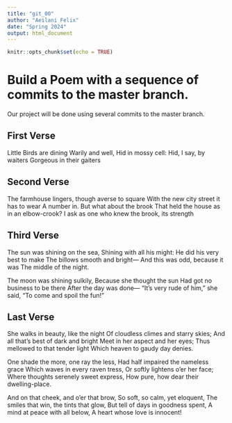 ```yaml
---
title: "git_00"
author: "Aeilani Felix"
date: "Spring 2024"
output: html_document
---
```


```r
knitr::opts_chunk$set(echo = TRUE)
```
# Build a Poem with a sequence of commits to the master branch.
Our project will be done using several commits to the master branch.
<!-- Do not modify or change any text in "!--" bracketed areas such as this --- these are instructions to
you, if you change any of this the git program will notice it and compromise your git merging strategy !-->

## First Verse 
<!--Put the first five lines of a poem by Lewis Carrol in this section!-->

Little Birds are dining
Warily and well,
Hid in mossy cell:
Hid, I say, by waiters
Gorgeous in their gaiters

## Second Verse
<!--Put the first five lines of a poem by Robert Frost here!-->

The farmhouse lingers, though averse to square
With the new city street it has to wear
A number in. But what about the brook
That held the house as in an elbow-crook?
I ask as one who knew the brook, its strength

## Third Verse
<!--Put the first two verses of The Walrus and the Carpenter here!-->

The sun was shining on the sea,
Shining with all his might:
He did his very best to make
The billows smooth and bright—
And this was odd, because it was
The middle of the night.

The moon was shining sulkily,
Because she thought the sun
Had got no business to be there
After the day was done—
"It's very rude of him," she said,
"To come and spoil the fun!"

## Last Verse
<!--Put a short poem of your choice 8-20 lines,here!-->

She walks in beauty, like the night
Of cloudless climes and starry skies;
And all that’s best of dark and bright
Meet in her aspect and her eyes;
Thus mellowed to that tender light
Which heaven to gaudy day denies.

One shade the more, one ray the less,
Had half impaired the nameless grace
Which waves in every raven tress,
Or softly lightens o’er her face;
Where thoughts serenely sweet express,
How pure, how dear their dwelling-place.

And on that cheek, and o’er that brow,
So soft, so calm, yet eloquent,
The smiles that win, the tints that glow,
But tell of days in goodness spent,
A mind at peace with all below,
A heart whose love is innocent!
